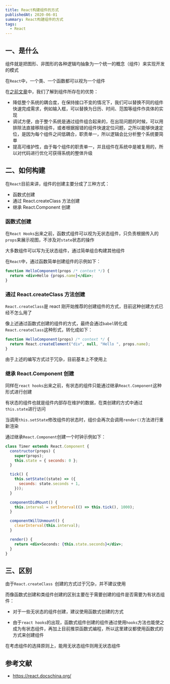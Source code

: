 ```yaml
---
title: React构建组件的方式
publishedAt: 2020-06-01
summary: React构建组件的方式
tags:
  - React
---
```


## 一、是什么

组件就是把图形、非图形的各种逻辑均抽象为一个统一的概念（组件）来实现开发的模式

在`React`中，一个类、一个函数都可以视为一个组件

在[之前文章](https://mp.weixin.qq.com/s/Wi0r38LBopsyQ9HesMID0g)中，我们了解到组件所存在的优势：

- 降低整个系统的耦合度，在保持接口不变的情况下，我们可以替换不同的组件快速完成需求，例如输入框，可以替换为日历、时间、范围等组件作具体的实现
- 调试方便，由于整个系统是通过组件组合起来的，在出现问题的时候，可以用排除法直接移除组件，或者根据报错的组件快速定位问题，之所以能够快速定位，是因为每个组件之间低耦合，职责单一，所以逻辑会比分析整个系统要简单
- 提高可维护性，由于每个组件的职责单一，并且组件在系统中是被复用的，所以对代码进行优化可获得系统的整体升级

## 二、如何构建

在`React`目前来讲，组件的创建主要分成了三种方式：

- 函数式创建
- 通过 React.createClass 方法创建
- 继承 React.Component 创建

### 函数式创建

在`React Hooks`出来之前，函数式组件可以视为无状态组件，只负责根据传入的`props`来展示视图，不涉及对`state`状态的操作

大多数组件可以写为无状态组件，通过简单组合构建其他组件

在`React`中，通过函数简单创建组件的示例如下：

```jsx
function HelloComponent(props /* context */) {
  return <div>Hello {props.name}</div>;
}
```

### 通过 React.createClass 方法创建

`React.createClass`是 react 刚开始推荐的创建组件的方式，目前这种创建方式已经不怎么用了

像上述通过函数式创建的组件的方式，最终会通过`babel`转化成`React.createClass`这种形式，转化成如下：

```jsx
function HelloComponent(props) /* context */ {
  return React.createElement("div", null, "Hello ", props.name);
}
```

由于上述的编写方式过于冗杂，目前基本上不使用上

### 继承 React.Component 创建

同样在`react hooks`出来之前，有状态的组件只能通过继承`React.Component`这种形式进行创建

有状态的组件也就是组件内部存在维护的数据，在类创建的方式中通过`this.state`进行访问

当调用`this.setState`修改组件的状态时，组价会再次会调用`render()`方法进行重新渲染

通过继承`React.Component`创建一个时钟示例如下：

```jsx
class Timer extends React.Component {
  constructor(props) {
    super(props);
    this.state = { seconds: 0 };
  }

  tick() {
    this.setState((state) => ({
      seconds: state.seconds + 1,
    }));
  }

  componentDidMount() {
    this.interval = setInterval(() => this.tick(), 1000);
  }

  componentWillUnmount() {
    clearInterval(this.interval);
  }

  render() {
    return <div>Seconds: {this.state.seconds}</div>;
  }
}
```

## 三、区别

由于`React.createClass `创建的方式过于冗杂，并不建议使用

而像函数式创建和类组件创建的区别主要在于需要创建的组件是否需要为有状态组件：

- 对于一些无状态的组件创建，建议使用函数式创建的方式

- 由于`react hooks`的出现，函数式组件创建的组件通过使用`hooks`方法也能使之成为有状态组件，再加上目前推崇函数式编程，所以这里建议都使用函数式的方式来创建组件

在考虑组件的选择原则上，能用无状态组件则用无状态组件

## 参考文献

- https://react.docschina.org/
